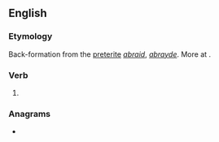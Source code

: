 ==English==

===Etymology===
Back-formation from the [[preterite]] ''[[abraid]]'', ''[[abrayde]]''. More at {{l|en|abraid}}.

===Verb===
{{en-verb}}

# {{obsolete form of|abraid|lang=en}}

===Anagrams===
* {{anagrams|en|Araby|Aybar|Ayrab}}